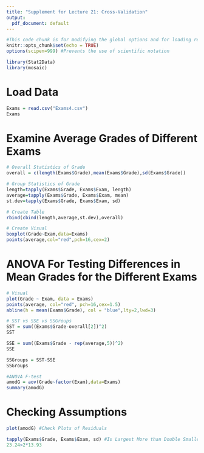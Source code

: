 ```yaml
---
title: "Supplement for Lecture 21: Cross-Validation"
output:
  pdf_document: default
---
```


```r
#This code chunk is for modifying the global options and for loading required R packages
knitr::opts_chunk$set(echo = TRUE)
options(scipen=999) #Prevents the use of scientific notation

library(Stat2Data)
library(mosaic)

```

# Load Data 

```r
Exams = read.csv("Exams4.csv")
Exams
```

# Examine Average Grades of Different Exams

```r
# Overall Statistics of Grade
overall = c(length(Exams$Grade),mean(Exams$Grade),sd(Exams$Grade))

# Group Statistics of Grade
length=tapply(Exams$Grade, Exams$Exam, length)
average=tapply(Exams$Grade, Exams$Exam, mean)
st.dev=tapply(Exams$Grade, Exams$Exam, sd)

# Create Table
rbind(cbind(length,average,st.dev),overall)

# Create Visual
boxplot(Grade~Exam,data=Exams)
points(average,col="red",pch=16,cex=2)
```

# ANOVA For Testing Differences in Mean Grades for the Different Exams

```r
# Visual
plot(Grade ~ Exam, data = Exams)
points(average, col="red", pch=16,cex=1.5)
abline(h = mean(Exams$Grade), col = "blue",lty=2,lwd=3)

# SST vs SSE vs SSGroups
SST = sum((Exams$Grade-overall[2])^2)
SST

SSE = sum((Exams$Grade - rep(average,5))^2)
SSE

SSGroups = SST-SSE
SSGroups

#ANOVA F-test
amodG = aov(Grade~factor(Exam),data=Exams)
summary(amodG)
```

# Checking Assumptions

```r
plot(amodG) #Check Plots of Residuals

tapply(Exams$Grade, Exams$Exam, sd) #Is Largest More than Double Smallest
23.24>2*13.93
```

